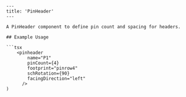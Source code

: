 
```mdx
---
title: 'PinHeader'
---

A PinHeader component to define pin count and spacing for headers.

## Example Usage

```tsx
    <pinheader
        name="P1"
        pinCount={4}
        footprint="pinrow4"
        schRotation={90}
        facingDirection="left"
      />
)
```
